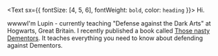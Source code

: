 <Text sx={{ fontSize: [4, 5, 6], fontWeight: `bold`, color: `heading` }}>
  Hi.
</Text>

wwwwI'm Lupin - currently teaching "Defense against the Dark Arts" at Hogwarts, Great Britain. I recently published a book called [Those nasty Dementors](https://www.lekoarts.de).
It teaches everything you need to know about defending against Dementors.
